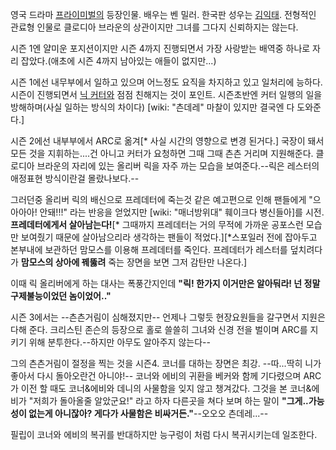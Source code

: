 영국 드라마 [[프라이미벌]]의 등장인물.
배우는 벤 밀러. 한국판 성우는 [[김익태]].
전형적인 관료형 인물로 클로디아 브라운의 상관이지만 그녀를 그다지 신뢰하지는 않는다.

시즌 1엔 얄미운 포지션이지만 시즌 4까지 진행되면서 가장 사랑받는 배역중 하나로 자리 잡았다.(애초에 시즌 4까지 남아있는 애들이 없지만...)

시즌 1에선 내무부에서 일하고 있으며 어느정도 요직을 차지하고 있고 일처리에 능하다. 시즌이 진행되면서 [[닉 커터]]와 점점 친해지는 것이 포인트. 시즌초반엔 커터 일행의 일을 방해하며(사실 일하는 방식의 차이다) [wiki: "츤데레" 마찰이 있지만 결국엔 다 도와준다.]

시즌 2에선 내부부에서 ARC로 옮겨[* 사실 시간의 영향으로 변경 된거다.] 국장이 돼서 모든 것을 지휘하는....건 아니고 커터가 요청하면 그때 그때 츤츤 거리며 지원해준다. 클로디아 브라운의 자리에 있는 올리버 릭을 자주 까는 모습을 보여준다.--릭은 레스터의 애정표현 방식이란걸 몰랐나보다.-- 

그러던중 올리버 릭의 배신으로 프레데터에 죽는것 같은 예고편으로 인해 팬들에게 "으아아아! 안돼!!!" 라는 반응을 얻었지만 [wiki: "매너방위대" 훼이크다 병신들아]를 시전. '''프레데터에게서 살아남는다!'''[* 그때까지 프레데터는 거의 무적에 가까운 공포스런 모습만 보여줬기 때문에 살아남으리라 생각하는 팬들이 적었다.][*스포일러 전에 잡아두고 본부내에 보관하던 맘모스를 이용해 프레데터를 죽인다. 프레데터가 레스터를 덮치려다가 '''맘모스의 상아에 꿰뚫려''' 죽는 장면을 보면 그저 감탄만 나온다.]
 
이때 릭 올리버에게 하는 대사는 폭풍간지인데 '''"릭! 한가지 이거만은 알아둬라! 넌 정말 구제불능이었던 놈이었어.."'''

시즌 3에서는 --츤츤거림이 심해졌지만-- 언제나 그렇듯 현장요원들을 갈구면서 지원은 다해 준다. 크리스틴 존슨의 등장으로 홀로 쓸쓸히 그녀와 신경 전을 벌이며  ARC를 지키기 위해 분투한다.--하지만 아무도 알아주지 않는다--


그의 츤츤거림이 절정을 찍는 것을 시즌4. 코너를 대하는 장면은 최강. --따...딱히 니가 좋아서 다시 돌아오란건 아니야!--
코너와 에비의 귀환을 베커와 함께 기다렸으며 ARC가 이전 할 때도 코너&에비와 데니의 사물함을 잊지 않고 챙겨갔다. 그것을 본 코너&에비가 "저희가 돌아올줄 알았군요!" 라고 하자 다른곳을 쳐다 보며 하는 말이 '''"그게..가능성이 없는게 아니잖아? 게다가 사물함은 비싸거든."'''--오오오 츤데레...--

필립이 코너와 에비의 복귀를 반대하지만 능구렁이 처럼 다시 복귀시키는데 일조한다.



